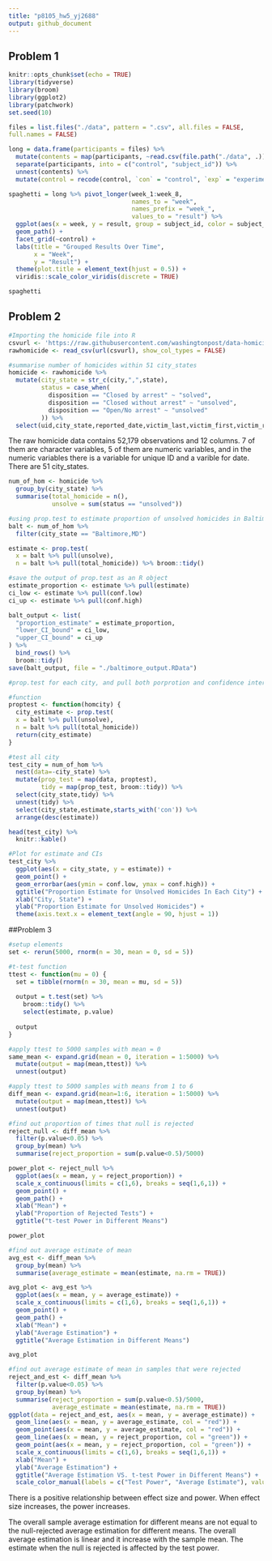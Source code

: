 ```yaml
---
title: "p8105_hw5_yj2688"
output: github_document
---
```


## Problem 1

```r
knitr::opts_chunk$set(echo = TRUE)
library(tidyverse)
library(broom)
library(ggplot2)
library(patchwork)
set.seed(10)
```

```r
files = list.files("./data", pattern = ".csv", all.files = FALSE, 
full.names = FALSE)

long = data.frame(participants = files) %>% 
  mutate(contents = map(participants, ~read.csv(file.path("./data", .)))) %>% 
  separate(participants, into = c("control", "subject_id")) %>% 
  unnest(contents) %>% 
  mutate(control = recode(control, `con` = "control", `exp` = "experiment")) 

spaghetti = long %>% pivot_longer(week_1:week_8,
                                  names_to = "week",
                                  names_prefix = "week_",
                                  values_to = "result") %>% 
  ggplot(aes(x = week, y = result, group = subject_id, color = subject_id)) + 
  geom_path() + 
  facet_grid(~control) + 
  labs(title = "Grouped Results Over Time",
       x = "Week",
       y = "Result") + 
  theme(plot.title = element_text(hjust = 0.5)) +
  viridis::scale_color_viridis(discrete = TRUE)

spaghetti

```

## Problem 2

```r
#Importing the homicide file into R
csvurl <- 'https://raw.githubusercontent.com/washingtonpost/data-homicides/master/homicide-data.csv'
rawhomicide <- read_csv(url(csvurl), show_col_types = FALSE)

#summarise number of homicides within 51 city_states
homicide <- rawhomicide %>% 
  mutate(city_state = str_c(city,",",state),
         status = case_when(
           disposition == "Closed by arrest" ~ "solved",
           disposition == "Closed without arrest" ~ "unsolved",
           disposition == "Open/No arrest" ~ "unsolved"
         )) %>%
  select(uid,city_state,reported_date,victim_last,victim_first,victim_race,victim_age,victim_sex,lat,lon,status)
```
The raw homicide data contains 52,179 observations and 12 columns. 7 of them are character variables, 5 of them are numeric variables, and in the numeric variables there is a variable for unique ID and a varible for date. There are 51 city_states. 

```r
num_of_hom <- homicide %>%
  group_by(city_state) %>% 
  summarise(total_homicide = n(),
            unsolve = sum(status == "unsolved"))

#using prop.test to estimate proportion of unsolved homicides in Baltimore
balt <- num_of_hom %>%
  filter(city_state == "Baltimore,MD")

estimate <- prop.test(
  x = balt %>% pull(unsolve),
  n = balt %>% pull(total_homicide)) %>% broom::tidy()

#save the output of prop.test as an R object
estimate_proportion <- estimate %>% pull(estimate)
ci_low <- estimate %>% pull(conf.low)
ci_up <- estimate %>% pull(conf.high)

balt_output <- list(
  "proportion_estimate" = estimate_proportion,
  "lower_CI_bound" = ci_low,
  "upper_CI_bound" = ci_up
) %>%
  bind_rows() %>%
  broom::tidy()
save(balt_output, file = "./baltimore_output.RData")
```


```r
#prop.test for each city, and pull both porprotion and confidence intervals.

#function
proptest <- function(homcity) {
  city_estimate <- prop.test(
  x = balt %>% pull(unsolve),
  n = balt %>% pull(total_homicide)) 
  return(city_estimate)
}

#test all city
test_city = num_of_hom %>%
  nest(data=-city_state) %>%
  mutate(prop_test = map(data, proptest),
         tidy = map(prop_test, broom::tidy)) %>%
  select(city_state,tidy) %>%
  unnest(tidy) %>%
  select(city_state,estimate,starts_with('con')) %>% 
  arrange(desc(estimate))

head(test_city) %>%
  knitr::kable()
```


```r
#Plot for estimate and CIs
test_city %>%
  ggplot(aes(x = city_state, y = estimate)) + 
  geom_point() +
  geom_errorbar(aes(ymin = conf.low, ymax = conf.high)) + 
  ggtitle("Proportion Estimate for Unsolved Homicides In Each City") + 
  xlab("City, State") +
  ylab("Proportion Estimate for Unsolved Homicides") +
  theme(axis.text.x = element_text(angle = 90, hjust = 1))
```

##Problem 3

```r
#setup elements
set <- rerun(5000, rnorm(n = 30, mean = 0, sd = 5))

#t-test function
ttest <- function(mu = 0) {
  set = tibble(rnorm(n = 30, mean = mu, sd = 5))
  
  output = t.test(set) %>%
    broom::tidy() %>%
    select(estimate, p.value)
  
  output
}

#apply ttest to 5000 samples with mean = 0
same_mean <- expand.grid(mean = 0, iteration = 1:5000) %>%
  mutate(output = map(mean,ttest)) %>% 
  unnest(output)

#apply ttest to 5000 samples with means from 1 to 6
diff_mean <- expand.grid(mean=1:6, iteration = 1:5000) %>%
  mutate(output = map(mean,ttest)) %>%
  unnest(output)

```

```r
#find out proportion of times that null is rejected
reject_null <- diff_mean %>%
  filter(p.value<0.05) %>%
  group_by(mean) %>%
  summarise(reject_proportion = sum(p.value<0.5)/5000)

power_plot <- reject_null %>% 
  ggplot(aes(x = mean, y = reject_proportion)) +
  scale_x_continuous(limits = c(1,6), breaks = seq(1,6,1)) + 
  geom_point() + 
  geom_path() +
  xlab("Mean") +
  ylab("Proportion of Rejected Tests") +
  ggtitle("t-test Power in Different Means")

power_plot

#find out average estimate of mean
avg_est <- diff_mean %>% 
  group_by(mean) %>%
  summarise(average_estimate = mean(estimate, na.rm = TRUE))

avg_plot <- avg_est %>%
  ggplot(aes(x = mean, y = average_estimate)) +
  scale_x_continuous(limits = c(1,6), breaks = seq(1,6,1)) + 
  geom_point() + 
  geom_path() +
  xlab("Mean") +
  ylab("Average Estimation") +
  ggtitle("Average Estimation in Different Means")

avg_plot

#find out average estimate of mean in samples that were rejected
reject_and_est <- diff_mean %>%
  filter(p.value<0.05) %>%
  group_by(mean) %>% 
  summarise(reject_proportion = sum(p.value<0.5)/5000, 
            average_estimate = mean(estimate, na.rm = TRUE))
ggplot(data = reject_and_est, aes(x = mean, y = average_estimate)) + 
  geom_line(aes(x = mean, y = average_estimate, col = "red")) + 
  geom_point(aes(x = mean, y = average_estimate, col = "red")) + 
  geom_line(aes(x = mean, y = reject_proportion, col = "green")) +
  geom_point(aes(x = mean, y = reject_proportion, col = "green")) + 
  scale_x_continuous(limits = c(1,6), breaks = seq(1,6,1)) + 
  xlab("Mean") +
  ylab("Average Estimation") +
  ggtitle("Average Estimation VS. t-test Power in Different Means") + 
  scale_color_manual(labels = c("Test Power", "Average Estimate"), values = c("green", "red"))

```

There is a positive relationship between effect size and power. When effect size increases, the power increases. 

The overall sample average estimation for different means are not equal to the null-rejected average estimation for different means. The overall average estimation is linear and it increase with the sample mean. The estimate when the null is rejected is affected by the test power. 